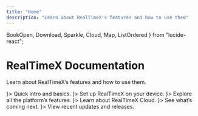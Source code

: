 ```yaml
---
title: "Home"
description: "Learn about RealTimeX's features and how to use them"
---
```


  BookOpen,
  Download,
  Sparkle,
  Cloud,
  Map,
  ListOrdered
} from "lucide-react";

# RealTimeX Documentation

Learn about RealTimeX’s features and how to use them.

<div style={{
  display: "grid",
  gridTemplateColumns: "repeat(auto-fit, minmax(260px, 1fr))",
  gap: "1.2rem",
  margin: "2rem 0"
}}>
  <FeatureCard title="Get Started" href="introduction" icon={<BookOpen size={36} color="#226cff" />}>
    Quick intro and basics.
  </FeatureCard>
  <FeatureCard title="Installation" href="installation-desktop/overview" icon={<Download size={36} color="#0da37f" />}>
    Set up RealTimeX on your device.
  </FeatureCard>
  <FeatureCard title="Features" href="features/all-features" icon={<Sparkle size={36} color="#efc04a" />}>
    Explore all the platform’s features.
  </FeatureCard>
  <FeatureCard title="RealTimeX Cloud" href="cloud/overview" icon={<Cloud size={36} color="#ad4ae6" />}>
    Learn about RealTimeX Cloud.
  </FeatureCard>
  <FeatureCard title="Roadmap" href="roadmap" icon={<Map size={36} color="#31b5d6" />}>
    See what’s coming next.
  </FeatureCard>
  <FeatureCard title="Changelog" href="changelog/overview" icon={<ListOrdered size={36} color="#e3694d" />}>
    View recent updates and releases.
  </FeatureCard>
</div>
